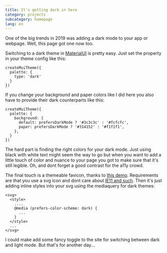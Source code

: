 ```yaml
---
title: It's getting dark in here
category: projects
subcategory: homepage
lang: en
---
```


One of the big trends in 2019 was adding a dark mode to your app or webpage.
Well, this page got one now too.

Switching to a dark theme in [MaterialUI](https://material-ui.com/) is pretty
easy. Just set the property in your theme config like this:

```
createMuiTheme({
  palette: {
    type: 'dark'
  }
})
```

If you change your background and paper colors like I did here you also have to
provide their dark counterparts like this:

```
createMuiTheme({
  palette: {
    background: {
      default: prefersDarkMode ? '#3c3c3c' : '#fcfcfc',
      paper: prefersDarkMode ? '#314152' : '#f1f1f1',
    },
  }
})
```

The hard part is finding the right colors for your dark mode. Just using black
with white text might seem the way to go but when you want to add a little touch
of color and nuance to your page you got to make sure that it's still legible.
Oh, and dont forget a good contrast for the a11y crowd.

The final touch is a themeable favicon, thanks to
[this demo](https://blog.tomayac.com/2019/09/21/prefers-color-scheme-in-svg-favicons-for-dark-mode-icons/).
Requirements are that you use a svg icon and dont care about
[IE11 and such](https://caniuse.com/#feat=link-icon-svg). Then it's just adding
inline styles into your svg using the mediaquery for dark themes:

```
<svg>
  <style>
    ....
    @media (prefers-color-scheme: dark) {
      ...
    }
  </style>
  ...
</svg>
```

I could make add some fancy toggle to the site for switching between dark and
light mode. But that's for another day...
